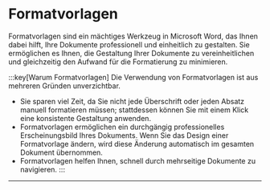 # Formatvorlagen
Formatvorlagen sind ein mächtiges Werkzeug in Microsoft Word, das Ihnen dabei hilft, Ihre Dokumente professionell und einheitlich zu gestalten. Sie ermöglichen es Ihnen, die Gestaltung Ihrer Dokumente zu vereinheitlichen und gleichzeitig den Aufwand für die Formatierung zu minimieren.



:::key[Warum Formatvorlagen]
Die Verwendung von Formatvorlagen ist aus mehreren Gründen unverzichtbar.

* Sie sparen viel Zeit, da Sie nicht jede Überschrift oder jeden Absatz manuell formatieren müssen; stattdessen können Sie mit einem Klick eine konsistente Gestaltung anwenden.
* Formatvorlagen ermöglichen ein durchgängig professionelles Erscheinungsbild Ihres Dokuments. Wenn Sie das Design einer Formatvorlage ändern, wird diese Änderung automatisch im gesamten Dokument übernommen.
* Formatvorlagen helfen Ihnen, schnell durch mehrseitige Dokumente zu navigieren.
:::

---